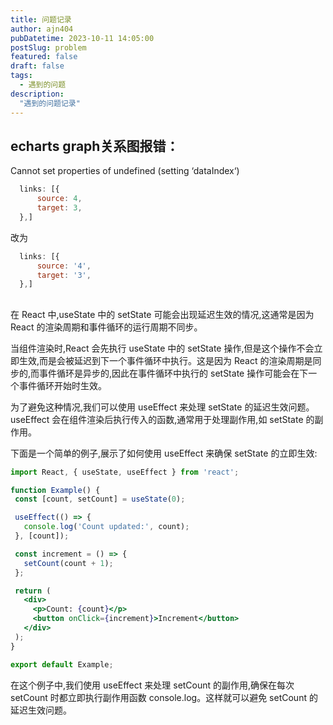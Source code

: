 ```yaml
---
title: 问题记录
author: ajn404
pubDatetime: 2023-10-11 14:05:00
postSlug: problem
featured: false
draft: false
tags:
  - 遇到的问题
description:
  "遇到的问题记录"
---
```



## echarts graph关系图报错：

<div class="red">
Cannot set properties of undefined (setting ‘dataIndex‘)
</div>

```js
  links: [{
      source: 4,
      target: 3,
  },]
```

改为

```js
  links: [{
      source: '4',
      target: '3',
  },]
```


## 

在 React 中,useState 中的 setState 可能会出现延迟生效的情况,这通常是因为 React 的渲染周期和事件循环的运行周期不同步。

当组件渲染时,React 会先执行 useState 中的 setState 操作,但是这个操作不会立即生效,而是会被延迟到下一个事件循环中执行。这是因为 React 的渲染周期是同步的,而事件循环是异步的,因此在事件循环中执行的 setState 操作可能会在下一个事件循环开始时生效。

为了避免这种情况,我们可以使用 useEffect 来处理 setState 的延迟生效问题。useEffect 会在组件渲染后执行传入的函数,通常用于处理副作用,如 setState 的副作用。

下面是一个简单的例子,展示了如何使用 useEffect 来确保 setState 的立即生效:

```jsx
import React, { useState, useEffect } from 'react';

function Example() {
 const [count, setCount] = useState(0);

 useEffect(() => {
   console.log('Count updated:', count);
 }, [count]);

 const increment = () => {
   setCount(count + 1);
 };

 return (
   <div>
     <p>Count: {count}</p>
     <button onClick={increment}>Increment</button>
   </div>
 );
}

export default Example;
```

在这个例子中,我们使用 useEffect 来处理 setCount 的副作用,确保在每次 setCount 时都立即执行副作用函数 console.log。这样就可以避免 setCount 的延迟生效问题。